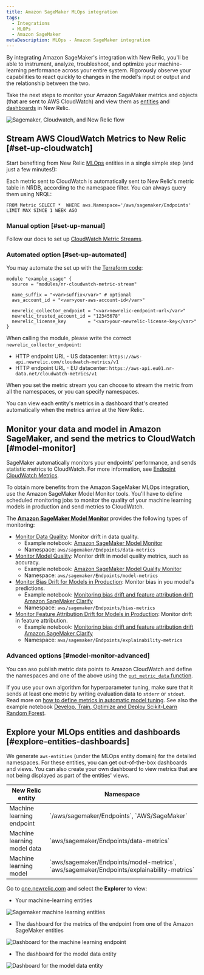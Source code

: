 ```yaml
---
title: Amazon SageMaker MLOps integration
tags:
  - Integrations
  - MLOPs
  - Amazon SageMaker
metaDescription: MLOps - Amazon SageMaker integration
---
```


By integrating Amazon SageMaker's integration with New Relic, you'll be able to instrument, analyze, troubleshoot, and optimize your machine-learning performance across your entire system. Rigorously observe your capabilities to react quickly to changes in the model's input or output and the relationship between the two.

Take the next steps to monitor your Amazon SagaMaker metrics and objects (that are sent to AWS CloudWatch) and view them as [entities](/docs/new-relic-one/use-new-relic-one/core-concepts/what-entity-new-relic/) and [dashboards](/docs/query-your-data/explore-query-data/dashboards/introduction-dashboards/) in New Relic. 

![Sagemaker, Cloudwatch, and New Relic flow](./images/aws-sm-flow.png "Sagemaker, Cloudwatch, and New Relic flow.png")

## Stream AWS CloudWatch Metrics to New Relic [#set-up-cloudwatch]

Start benefiting from New Relic [MLOps](/docs/alerts-applied-intelligence/mlops/get-started/intro-mlops/) entities in a single simple step (and just a few minutes!): 

<Callout variant="important">
  Each metric sent to CloudWatch is automatically sent to New Relic's metric table in NRDB, according to the namespace filter. You can always query them using NRQL:
  
  ```
  FROM Metric SELECT *  WHERE aws.Namespace='/aws/sagemaker/Endpoints'  LIMIT MAX SINCE 1 WEEK AGO
  ```
</Callout>

### Manual option [#set-up-manual] 
Follow our docs to set up [CloudWatch Metric Streams](/docs/integrations/amazon-integrations/aws-integrations-list/aws-metric-stream/).

### Automated option [#set-up-automated] 

You may automate the set up with the [Terraform code](https://github.com/newrelic-experimental/terraform-cloudwatch-metric-streams):

```
module "example_usage" {
  source = "modules/nr-cloudwatch-metric-stream"

  name_suffix = "<var>suffix</var>" # optional
  aws_account_id = "<var>your-aws-account-id</var>"

  newrelic_collector_endpoint = "<var>newrelic-endpoint-url</var>"
  newrelic_trusted_account_id = "12345678"
  newrelic_license_key        = "<var>your-newrelic-license-key</var>"
}
```	

When calling the module, please write the correct `newrelic_collector_endpoint`:
* HTTP endpoint URL - US datacenter: `https://aws-api.newrelic.com/cloudwatch-metrics/v1`
* HTTP endpoint URL - EU datacenter: `https://aws-api.eu01.nr-data.net/cloudwatch-metrics/v1`

When you set the metric stream you can choose to stream the metric from all the namespaces, or you can specify namespaces. 

<Callout variant="important">
  You can view each entity's metrics in a dashboard that's created automatically when the metrics arrive at the New Relic.
</Callout>

## Monitor your data and model in Amazon SageMaker, and send the metrics to CloudWatch [#model-monitor]

SageMaker automatically monitors your endpoints’ performance, and sends statistic metrics to CloudWatch. For more information, see [Endpoint CloudWatch Metrics](https://docs.aws.amazon.com/sagemaker/latest/dg/monitoring-cloudwatch.html). 

To obtain more benefits from the Amazon SageMaker MLOps integration, use the Amazon SageMaker Model Monitor tools. You'll have to define scheduled monitoring jobs to monitor the quality of your machine learning models in production and send metrics to CloudWatch. 

The **[Amazon SageMaker Model Monitor](https://docs.aws.amazon.com/sagemaker/latest/dg/model-monitor.html)** provides the following types of monitoring:

* [Monitor Data Quality](https://docs.aws.amazon.com/sagemaker/latest/dg/model-monitor-data-quality.html): Monitor drift in data quality.
  * Example notebook: [Amazon SageMaker Model Monitor](https://sagemaker-examples.readthedocs.io/en/latest/sagemaker_model_monitor/introduction/SageMaker-ModelMonitoring.html)
  * Namespace: `aws/sagemaker/Endpoints/data-metrics`
* [Monitor Model Quality](https://docs.aws.amazon.com/sagemaker/latest/dg/model-monitor-model-quality.html): Monitor drift in model quality metrics, such as accuracy.
  * Example notebook: [Amazon SageMaker Model Quality Monitor](https://sagemaker-examples.readthedocs.io/en/latest/sagemaker_model_monitor/model_quality/model_quality_churn_sdk.html)
  * Namespace: `aws/sagemaker/Endpoints/model-metrics`
* [Monitor Bias Drift for Models in Production](https://docs.aws.amazon.com/sagemaker/latest/dg/clarify-model-monitor-bias-drift.html): Monitor bias in you model's predictions.
  * Example notebook: [Monitoring bias drift and feature attribution drift Amazon SageMaker Clarify](https://sagemaker-examples.readthedocs.io/en/latest/sagemaker_model_monitor/fairness_and_explainability/SageMaker-Model-Monitor-Fairness-and-Explainability.html)
  * Namespace: `aws/sagemaker/Endpoints/bias-metrics`
* [Monitor Feature Attribution Drift for Models in Production](https://docs.aws.amazon.com/sagemaker/latest/dg/clarify-model-monitor-feature-attribution-drift.html): Monitor drift in feature attribution.
  * Example notebook: [Monitoring bias drift and feature attribution drift Amazon SageMaker Clarify](https://sagemaker-examples.readthedocs.io/en/latest/sagemaker_model_monitor/fairness_and_explainability/SageMaker-Model-Monitor-Fairness-and-Explainability.html)
  * Namespace: `aws/sagemaker/Endpoints/explainability-metrics`

### Advanced options [#model-monitor-advanced]

You can aso publish metric data points to Amazon CloudWatch and define the namespaces and one of the above using the [`put_metric_data` function](https://boto3.amazonaws.com/v1/documentation/api/latest/reference/services/cloudwatch.html#CloudWatch.Client.put_metric_data). 

If you use your own algorithm for hyperparameter tuning, make sure that it sends at least one metric by writing evaluation data to `stderr` or `stdout`. Read more on [how to define metrics in automatic model tuning](https://docs.aws.amazon.com/sagemaker/latest/dg/automatic-model-tuning-define-metrics.html). See also the example notebook [Develop, Train, Optimize and Deploy Scikit-Learn Random Forest](https://github.com/aws/amazon-sagemaker-examples/blob/master/sagemaker-python-sdk/scikit_learn_randomforest/Sklearn_on_SageMaker_end2end.ipynb).  

## Explore your MLOps entities and dashboards [#explore-entities-dashboards]

We generate `aws-entities` (under the MLOps entity domain) for the detailed namespaces. For these entities, you can get out-of-the-box dashboards and views. You can also create your own dashboard to view metrics that are not being displayed as part of the entities' views. 

<table>
  <thead>
    <tr>
      <th style={{ width: "350px" }}>
      New Relic entity  
      </th>
      <th>
      Namespace  
      </th>
    </tr>
  </thead>
    <tbody>
    <tr>
      <td>
        Machine learning endpoint
      </td>
      <td>
        `/aws/sagemaker/Endpoints`, `AWS/SageMaker`
      </td>
    </tr>
    <tr>
      <td>
        Machine learning model data
      </td>
      <td>
        `aws/sagemaker/Endpoints/data-metrics`
      </td>
    </tr>
    <tr>
      <td>
        Machine learning model
      </td>
      <td>
        `aws/sagemaker/Endpoints/model-metrics`, `aws/sagemaker/Endpoints/explainability-metrics`
      </td>
    </tr>
    </tbody>
</table>

Go to [one.newrelic.com](https://one.newrelic.com) and select the **Explorer** to view: 

* Your machine-learning entities 

![Sagemaker machine learning entities](./images/aws-sm-02.png "Sagemaker machine learning entities.png")

* The dashboard for the metrics of the endpoint from one of the Amazon SageMaker entities

![Dashboard for the machine learning endpoint](./images/aws-sm-03.png "Dashboard for the for the machine learning endpoint")

* The dashboard for the model data entity

![Dashboard for the model data entity](./images/aws-sm-04.png "Dashboard for the model data entity.png")

